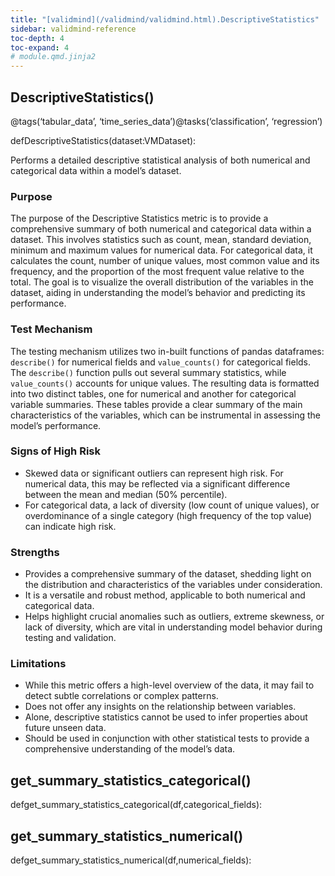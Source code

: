 ```yaml
---
title: "[validmind](/validmind/validmind.html).DescriptiveStatistics"
sidebar: validmind-reference
toc-depth: 4
toc-expand: 4
# module.qmd.jinja2
---
```


<!-- function.qmd.jinja2 -->

## DescriptiveStatistics[()]{.muted}

<!-- signatures.jinja2 -->

::: {.signature}

<span class="decorators"><span class="decorator">@<span class="n">tags(<span class="s">'tabular_data'</span>, <span class="s">'time_series_data'</span>)</span></span><span class="decorator">@<span class="n">tasks(<span class="s">'classification'</span>, <span class="s">'regression'</span>)</span></span></span>

<span class="kw">def</span><span class="name">DescriptiveStatistics</span>(<span class="param"><span class="n">dataset</span><span class="p">:</span><span class="n">VMDataset</span></span>):

:::

<!-- docstring.jinja2 -->

Performs a detailed descriptive statistical analysis of both numerical and categorical data within a model's dataset.

### Purpose

The purpose of the Descriptive Statistics metric is to provide a comprehensive summary of both numerical and categorical data within a dataset. This involves statistics such as count, mean, standard deviation, minimum and maximum values for numerical data. For categorical data, it calculates the count, number of unique values, most common value and its frequency, and the proportion of the most frequent value relative to the total. The goal is to visualize the overall distribution of the variables in the dataset, aiding in understanding the model's behavior and predicting its performance.

### Test Mechanism

The testing mechanism utilizes two in-built functions of pandas dataframes: `describe()` for numerical fields and `value_counts()` for categorical fields. The `describe()` function pulls out several summary statistics, while `value_counts()` accounts for unique values. The resulting data is formatted into two distinct tables, one for numerical and another for categorical variable summaries. These tables provide a clear summary of the main characteristics of the variables, which can be instrumental in assessing the model's performance.

### Signs of High Risk

- Skewed data or significant outliers can represent high risk. For numerical data, this may be reflected via a significant difference between the mean and median (50% percentile).
- For categorical data, a lack of diversity (low count of unique values), or overdominance of a single category (high frequency of the top value) can indicate high risk.

### Strengths

- Provides a comprehensive summary of the dataset, shedding light on the distribution and characteristics of the variables under consideration.
- It is a versatile and robust method, applicable to both numerical and categorical data.
- Helps highlight crucial anomalies such as outliers, extreme skewness, or lack of diversity, which are vital in understanding model behavior during testing and validation.

### Limitations

- While this metric offers a high-level overview of the data, it may fail to detect subtle correlations or complex patterns.
- Does not offer any insights on the relationship between variables.
- Alone, descriptive statistics cannot be used to infer properties about future unseen data.
- Should be used in conjunction with other statistical tests to provide a comprehensive understanding of the model's data.

<!-- function.qmd.jinja2 -->

## get_summary_statistics_categorical[()]{.muted}

<!-- signatures.jinja2 -->

::: {.signature}

<span class="kw">def</span><span class="name">get_summary_statistics_categorical</span>(<span class="params"><span class="n">df</span><span class="muted">,</span></span><span class="params"><span class="n">categorical_fields</span></span>):

:::

<!-- function.qmd.jinja2 -->

## get_summary_statistics_numerical[()]{.muted}

<!-- signatures.jinja2 -->

::: {.signature}

<span class="kw">def</span><span class="name">get_summary_statistics_numerical</span>(<span class="params"><span class="n">df</span><span class="muted">,</span></span><span class="params"><span class="n">numerical_fields</span></span>):

:::
